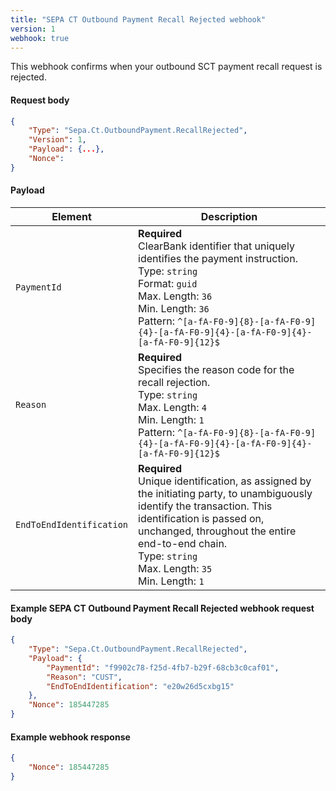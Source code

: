 ```yaml
---
title: "SEPA CT Outbound Payment Recall Rejected webhook"
version: 1
webhook: true
---
```


This webhook confirms when your outbound SCT payment recall request is rejected.

#### Request body

```json
{
    "Type": "Sepa.Ct.OutboundPayment.RecallRejected",
    "Version": 1,
    "Payload": {...},
    "Nonce": 
}
```

#### Payload
| Element                  | Description                                                                                                                                                                                                                                                                 |
| ------------------------ | --------------------------------------------------------------------------------------------------------------------------------------------------------------------------------------------------------------------------------------------------------------------------- |
| `PaymentId`              | **Required**<br />ClearBank identifier that uniquely identifies the payment instruction.<br/>Type: `string`<br/>Format: `guid`<br/>Max. Length: `36`<br/>Min. Length: `36`<br /> Pattern: `^[a-fA-F0-9]{8}-[a-fA-F0-9]{4}-[a-fA-F0-9]{4}-[a-fA-F0-9]{4}-[a-fA-F0-9]{12}$`   |
| `Reason`                 | **Required**<br />Specifies the reason code for the recall rejection.<br/>Type: `string`<br/>Max. Length: `4`<br/>Min. Length: `1`<br />Pattern: `^[a-fA-F0-9]{8}-[a-fA-F0-9]{4}-[a-fA-F0-9]{4}-[a-fA-F0-9]{4}-[a-fA-F0-9]{12}$`                                            |
| `EndToEndIdentification` | **Required**<br />Unique identification, as assigned by the initiating party, to unambiguously identify the transaction. This identification is passed on, unchanged, throughout the entire end-to-end chain.<br/>Type: `string`<br/>Max. Length: `35`<br/>Min. Length: `1` |

#### Example SEPA CT Outbound Payment Recall Rejected webhook request body

```json
{
    "Type": "Sepa.Ct.OutboundPayment.RecallRejected",
    "Payload": {
        "PaymentId": "f9902c78-f25d-4fb7-b29f-68cb3c0caf01",
        "Reason": "CUST",
        "EndToEndIdentification": "e20w26d5cxbg15"
    },
    "Nonce": 185447285
}
```

#### Example webhook response
```json
{
    "Nonce": 185447285
}
```